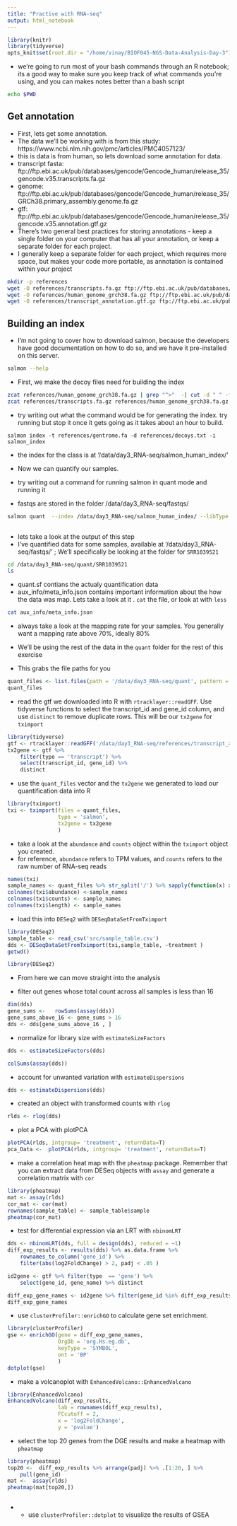 ```yaml
---
title: "Practive with RNA-seq"
output: html_notebook
---
```


```r
library(knitr)
library(tidyverse)
opts_knit$set(root.dir = "/home/vinay/BIOF045-NGS-Data-Analysis-Day-3") #***CHANGE THIS TO THE RNA-seq DIRECTORY****
```

- we're going to run most of your bash commands through an R notebook; its a good way to make sure you keep track of what commands you're using,  and you can makes notes better than a bash script 
```bash
echo $PWD
```


## Get annotation 
- First, lets get some annotation.
- The data we'll be working with is from this study: https://www.ncbi.nlm.nih.gov/pmc/articles/PMC4057123/
- this is data is from human, so lets download some annotation for data. 
- transcript fasta: ftp://ftp.ebi.ac.uk/pub/databases/gencode/Gencode_human/release_35/gencode.v35.transcripts.fa.gz
- genome: ftp://ftp.ebi.ac.uk/pub/databases/gencode/Gencode_human/release_35/GRCh38.primary_assembly.genome.fa.gz
- gtf: ftp://ftp.ebi.ac.uk/pub/databases/gencode/Gencode_human/release_35/gencode.v35.annotation.gtf.gz
- There's two general best practices for storing annotations - keep a single folder on your computer that has all your annotation, or keep a separate folder for each project. 
- I generally keep a separate folder for each project, which requires more space, but makes your code more portable, as annotation is contained within your project
```bash
mkdir -p references
wget -O references/transcripts.fa.gz ftp://ftp.ebi.ac.uk/pub/databases/gencode/Gencode_human/release_35/gencode.v35.transcripts.fa.gz
wget -O references/human_genome_grch38.fa.gz ftp://ftp.ebi.ac.uk/pub/databases/gencode/Gencode_human/release_35/GRCh38.primary_assembly.genome.fa.gz
wget -O references/transcript_annotation.gtf.gz ftp://ftp.ebi.ac.uk/pub/databases/gencode/Gencode_human/release_35/gencode.v35.annotation.gtf.gz

```

## Building an index
- I'm not going to cover how to download salmon, because the developers have good documentation on how to do so, and we have it pre-installed on this server.


```bash
salmon --help

```

- First, we make the decoy files need for building the index
```bash
zcat references/human_genome_grch38.fa.gz | grep "^>"  -| cut -d " " -f 1 | sed  -e 's/>//g'  > references/decoys.txt # get names of chromosomes 
zcat references/transcripts.fa.gz references/human_genome_grch38.fa.gz > references/gentrome.fa # merge two fastas together

```

- try writing out what the command would be for generating the index. try running but stop it once it gets going as it takes about an hour to build.

```
salmon index -t references/gentrome.fa -d references/decoys.txt -i  salmon_index
```
- the index for the class is at '/data/day3_RNA-seq/salmon_human_index/'


- Now we can quantify our samples.
- try writing out a command for running salmon in quant mode and running it
- fastqs are stored in the folder /data/day3_RNA-seq/fastqs/

```bash
salmon quant  --index /data/day3_RNA-seq/salmon_human_index/ --libType A -1  /data/day3_RNA-seq/fastqs/SRR1039520_1.fastq -2 /data/day3_RNA-seq/fastqs/SRR1039520_2.fastq  --output SRR1039520
 
```
- lets take a look at the output of this step 
- I've quantified data for some samples, available at '/data/day3_RNA-seq/fastqs/' ; We'll specifically be looking at the folder for `SRR1039521`
```bash
cd /data/day3_RNA-seq/quant/SRR1039521
ls
```

- quant.sf contians the actualy quantification data
- aux_info/meta_info.json contains important information about the how the data was map. Lets take a look at it . 
`cat` the file, or look at with `less`
```bash
cat aux_info/meta_info.json 
```

- always take a look at the mapping rate for your samples. You generally want a mapping rate above 70%, ideally 80%

- We'll be using the rest of the data in the `quant` folder for the rest of this exercise
- This grabs the file paths for you
```r
quant_files <- list.files(path = '/data/day3_RNA-seq/quant', pattern = 'quant.sf', recursive = T, full.names = T )
quant_files

```

- read the gtf we downloaded into R with `rtracklayer::readGFF`. Use tidyverse functions to select the transcript_id and gene_id column, and use `distinct` to remove duplicate rows. This will be our `tx2gene` for `tximport`

```r
library(tidyverse)
gtf <- rtracklayer::readGFF('/data/day3_RNA-seq/references/transcript_annotation.gtf.gz')
tx2gene <- gtf %>% 
    filter(type == 'transcript') %>% 
    select(transcript_id, gene_id) %>% 
    distinct
```

- use the `quant_files` vector and the `tx2gene` we generated to load our quantification data into R

```r
library(tximport)
txi <- tximport(files = quant_files,
                type = 'salmon', 
                tx2gene = tx2gene
                )
```

- take a look at the `abundance` and `counts` object within the `tximport` object you created. 
- for reference, `abundance` refers to TPM values, and `counts` refers to the raw number of RNA-seq reads

```r
names(txi)
sample_names <- quant_files %>% str_split('/') %>% sapply(function(x) x[5])
colnames(txi$abundance) <-sample_names
colnames(txi$counts) <- sample_names
colnames(txi$length) <- sample_names
```

- load this into `DESeq2` with `DESeqDataSetFromTximport`

```r
library(DESeq2)
sample_table <- read_csv('src/sample_table.csv')
dds <- DESeqDataSetFromTximport(txi,sample_table, ~treatment )
getwd()
```


```r
library(DESeq2)

```

- From here we can move straight into the analysis

- filter out genes whose total count across all samples is less than 16

```r
dim(dds)
gene_sums <-   rowSums(assay(dds))
gene_sums_above_16 <- gene_sums > 16
dds <- dds[gene_sums_above_16 , ]

```

- normalize for library size with `estimateSizeFactors`

```r
dds <- estimateSizeFactors(dds)
```

```r
colSums(assay(dds))
```
- account for unwanted variation with `estimateDispersions`
```r
dds <- estimateDispersions(dds)

```
- created an object with transformed counts with `rlog`
```r
rlds <- rlog(dds)

```

- plot a PCA with plotPCA
```r
plotPCA(rlds, intgroup= 'treatment', returnData=T)
pca_Data <-  plotPCA(rlds, intgroup= 'treatment', returnData=T)
```

- make a correlation heat map with the `pheatmap` package. Remember that you can extract data from DESeq objects with `assay` and generate a correlation matrix with `cor`

```r
library(pheatmap)
mat <- assay(rlds)
cor_mat <- cor(mat)
rownames(sample_table) <- sample_table$sample
pheatmap(cor_mat)
```


- test for differential expression via an LRT with `nbinomLRT`

```r

dds <- nbinomLRT(dds, full = design(dds), reduced = ~1)
diff_exp_results <- results(dds) %>% as.data.frame %>%
    rownames_to_column('gene_id') %>%
    filter(abs(log2FoldChange) > 2, padj < .05 )

id2gene <- gtf %>% filter(type  == 'gene') %>% 
    select(gene_id, gene_name) %>% distinct

diff_exp_gene_names <- id2gene %>% filter(gene_id %in% diff_exp_results$gene_id) %>% pull(gene_name)
diff_exp_gene_names
```
- use `clusterProfiler::enrichGO` to calculate gene set enrichment.

```r
library(clusterProfiler)
gse <- enrichGO(gene = diff_exp_gene_names,
                OrgDb = 'org.Hs.eg.db', 
                keyType = 'SYMBOL',
                ont = 'BP'
                )
dotplot(gse)
```


- make a volcanoplot with `EnhancedVolcano::EnhancedVolcano`

```r
library(EnhancedVolcano)
EnhancedVolcano(diff_exp_results, 
                lab = rownames(diff_exp_results),
                FCcutoff = 2, 
                x = 'log2FoldChange',
                y = 'pvalue')

```

- select the top 20 genes from the DGE results and make a heatmap with `pheatmap`

```r
library(pheatmap)
top20 <-  diff_exp_results %>% arrange(padj) %>% .[1:20, ] %>%
    pull(gene_id)
mat <-  assay(rlds)
pheatmap(mat[top20,])
```

```r

```



- - use `clusterProfiler::dotplot` to visualize the results of GSEA

```r

```

